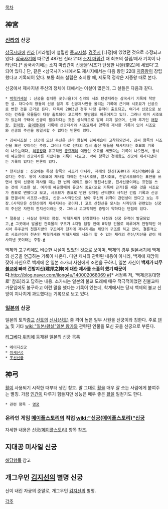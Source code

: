 [[목차]]

== 神宮 ==
=== [[신라]]의 신궁 ===
[[삼국시대]]에 [[신라]] [서라벌]에 설립한 [[종교]]시설. [[경주시]] [나정]에 있었던 것으로 추정되고 있다. [[삼국사기]]에 따르면 487년 신라 21대 [[소지 마립간]] 때 최초의 설립/제사 기록이 나타난다.[* 삼국사기에는 소지 마립간이 신궁을‘시조가 탄생한 나을(奈乙)에 세웠다'고 되어 있다.] 단, 같은 <삼국사기>내에서도 제사지에서는 다음 왕인 22대 [[지증왕]]이 창립했다고 기록되어 있다. 보통 최초 설립은 소지왕 때, 제도적 정착은 지증왕 때로 본다.

신궁에서 제사지낸 주신의 정체에 대해서는 이설이 많은데, 그 설들은 다음과 같다.

 * [[박혁거세]]설 : 신궁을 설치한 곳(나을)이 신라의 시조 탄생지라는 삼국사기 기록에 착안한 설. 대다수의 왕들이 신궁 설치 후 신궁제사만을 올리는 기록에 근거해 시조묘가 신궁으로 변한 것을 근거로 든다. 더욱이 2003년 경주 나정 유적이 출토되고, 여기서 신궁으로 보이는 건축물 유물들이 다량 출토되어 고고학적 뒷받침도 이루어지고 있다. 그러나 이미 시조묘가 있는데 구태여 신궁이 필요하다는 것은 상식적으로 말이 되지 않으며, 신라 후기인 [[애장왕]], [[헌덕왕]], [[흥덕왕]]대에 기록에 신궁제사와 시조묘제사 양쪽에 제사한 기록이 있어 시조묘와 신궁의 주신을 동일시할 수 없다는 반론이 있다.

 * 김씨시조설 : 신궁에 모신 주신은 신라 왕실이 김씨세습이 고착화되면서, 김씨 왕족의 시조신을 모신 것이라는 주장. 그러나 따로 선대의 김씨 출신 왕들을 제사지내는 조묘의 기록이 나오는데다, [[혜공왕]]때 유교적인 [[종묘]]제례 예법인 오묘를 세웠다는 기록이 나오면서, 동시에 혜공왕이 신궁제사를 지냈다는 기록이 나오고, 박씨 왕족인 경애왕도 신궁에 제사지냈다는 기록이 있다는 반론이 있다.

 * 천지신설 : 신궁에는 특정 왕족의 시조가 아니라, 재래의 천신(天神)과 지신(地神)을 모셨다는 주장. 왕이 시조묘에 제사할 때에는 친사시조묘, 알시조묘, 친알시조묘라는 표현을 쓰면서 왕이 신궁에 제사할 때는 한 번의 예외도 없이 왕친사신궁, 친사신궁이라는 표현을 쓰는 것에 기초한 설. 여기에 혜공왕때에 유교식 종묘(오묘 기록에 근거)를 세운 것을 시조묘가 종묘로 변했다고 보고, 시조묘가 종묘로 변한 것처럼 선덕왕대 사직단 건립 기록과 신궁을 연결시켜 시조묘->종묘, 신궁->사직단으로 보아 주신의 위격이 관련성이 있다고 보는 주장.(사직단은 산천신에게 제사지내는 곳이다.) 고로 산천신을 모시는 사직단과 관련있는 신궁의 주신은 자연히 천지신이라는 것. 그러나 고고학적인 증명이 약하다는 단점이 있다.

 * 절충설 : 사실상 현재의 정설. 박혁거세가 탄강했다는 나정과 신궁 유적이 발굴되었고,[http://news.naver.com/main/read.nhn?mode=LSD&mid=sec&sid1=103&oid=001&aid=0000602013 #] 그곳에서 발굴된 건축물의 구조가 4각형 담장 안에 8각형 건물로 이루어져 전형적인 아시아 우주관의 천원지방의 구조이자 천지에 제사지내는 제단의 구조를 하고 있어, 결론적으로 시조신이자 천손인 박혁거세와 박혁거세의 시조라 할 수 있는 재래의 천신/지신을 같이 제사지낸 곳이라는 주장.[http://news.naver.com/main/read.nhn?mode=LSD&mid=sec&sid1=103&oid=001&aid=0000602431 #]

백제와 고구려에도 비슷한 시설이 있었던 것으로 보이며, 백제의 경우 [[일본서기]]에 백제의 신궁을 언급하는 기록이 나온다. 다만 제사와 관련된 내용이 아니라, 백제에 재앙이 잦아 사신으로 백제에 온 일본 소가씨 사신에게 조언을 구하니, 일본 사신이 '''백제가 너무 [[불교]]에 빠져 건방지신(建邦之神)에 대한 제사를 소흘히 했기 때문이다.'''[[http://blog.naver.com/ilong4u/140002068069 #]][* 서정록 저, '백제금동대향로' 참조]라고 답하는 내용. 소가씨는 일본의 불교 도래에 매우 적극적이었던 친불교파 가문임에도 불구하고 이런 말을 했다는 기록이 있는데, 학계에서는 당시 백제의 불교 신앙이 지나치게 과도했다는 기록으로 보고 있다. 

=== [[일본]]의 신궁 ===
일본의 토착[[종교]] [[신토]]의 [[신사(신토)]] 중 격이 높은 일부 사원을 신궁이라 칭한다. 주로 [[덴노]] 및 기타 [[wiki:"일본/왕실"일본 왕가]]와 관련된 인물을 모신 곳을 신궁으로 부른다.

[[리그베다 위키]]에 등재된 일본의 신궁 목록
 * [[메이지신궁]]
 * [[이세신궁]]
 * [[조선신궁]]

== 神弓  ==
[[활]]이 사용되기 시작한 때부터 생긴 칭호. 말 그대로 [[활]]을 매우 잘 쏘는 사람에게 붙여주는 별칭. 가끔 [[인간]]이 다루기 힘들지만 성능은 매우 좋은 [[활]]을 일컫기도 한다.

 * 관련 항목 - [[명궁]]

=== 온라인 게임 [[메이플스토리]]의 직업 [[wiki:"신궁(메이플스토리)"신궁]] ===
자세한 내용은 [[신궁(메이플스토리)]] 항목 참조.

== 지대공 미사일 신궁 ==
[[신궁(미사일)|해당항목]] 참고

== 개그우먼 [[김지선]]의 별명 신궁 ==
신이 내린 자궁의 준말로, 개그우먼 [[김지선]]의 별명.

[[각주]]
